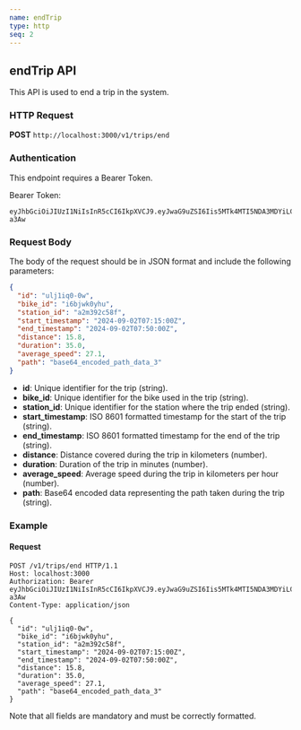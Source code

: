 ```yaml
---
name: endTrip
type: http
seq: 2
---
```


## endTrip API

This API is used to end a trip in the system.

### HTTP Request

**POST** `http://localhost:3000/v1/trips/end`

### Authentication

This endpoint requires a Bearer Token.

Bearer Token: 
```
eyJhbGciOiJIUzI1NiIsInR5cCI6IkpXVCJ9.eyJwaG9uZSI6Iis5MTk4MTI5NDA3MDYiLCJ1aWQiOiI1Z2VhcGdhcHhzIn0.yNyKfoOQouzSNDwp_5rJ9CAEMVJo5uqueJHNpG-a3Aw
```

### Request Body

The body of the request should be in JSON format and include the following parameters:

```json
{
  "id": "ulj1iq0-0w",
  "bike_id": "i6bjwk0yhu",
  "station_id": "a2m392c58f",
  "start_timestamp": "2024-09-02T07:15:00Z",
  "end_timestamp": "2024-09-02T07:50:00Z",
  "distance": 15.8,
  "duration": 35.0,
  "average_speed": 27.1,
  "path": "base64_encoded_path_data_3"
}
```

- **id**: Unique identifier for the trip (string).
- **bike_id**: Unique identifier for the bike used in the trip (string).
- **station_id**: Unique identifier for the station where the trip ended (string).
- **start_timestamp**: ISO 8601 formatted timestamp for the start of the trip (string).
- **end_timestamp**: ISO 8601 formatted timestamp for the end of the trip (string).
- **distance**: Distance covered during the trip in kilometers (number).
- **duration**: Duration of the trip in minutes (number).
- **average_speed**: Average speed during the trip in kilometers per hour (number).
- **path**: Base64 encoded data representing the path taken during the trip (string).

### Example

#### Request

```http
POST /v1/trips/end HTTP/1.1
Host: localhost:3000
Authorization: Bearer eyJhbGciOiJIUzI1NiIsInR5cCI6IkpXVCJ9.eyJwaG9uZSI6Iis5MTk4MTI5NDA3MDYiLCJ1aWQiOiI1Z2VhcGdhcHhzIn0.yNyKfoOQouzSNDwp_5rJ9CAEMVJo5uqueJHNpG-a3Aw
Content-Type: application/json

{
  "id": "ulj1iq0-0w",
  "bike_id": "i6bjwk0yhu",
  "station_id": "a2m392c58f",
  "start_timestamp": "2024-09-02T07:15:00Z",
  "end_timestamp": "2024-09-02T07:50:00Z",
  "distance": 15.8,
  "duration": 35.0,
  "average_speed": 27.1,
  "path": "base64_encoded_path_data_3"
}
```

Note that all fields are mandatory and must be correctly formatted.